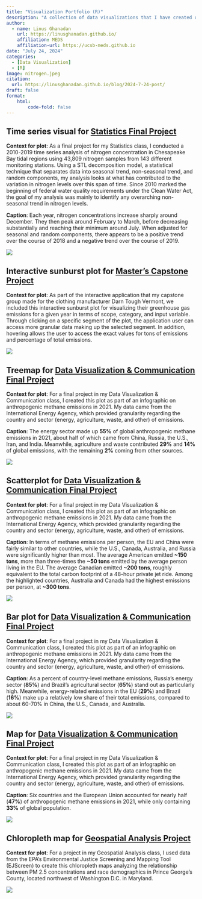 ```yaml
---
title: "Visualization Portfolio (R)"
description: "A collection of data visualizations that I have created using the R programming language."
author: 
  - name: Linus Ghanadan
    url: https://linusghanadan.github.io/
    affiliation: MEDS
    affiliation-url: https://ucsb-meds.github.io
date: "July 24, 2024"
categories:
  - [Data Visualization]
  - [R]
image: nitrogen.jpeg
citation:
  url: https://linusghanadan.github.io/blog/2024-7-24-post/
draft: false
format:
    html:
        code-fold: false
---
```


## Time series visual for [Statistics Final Project](https://linusghanadan.github.io/blog/2023-12-12-post/)

**Context for plot**: As a final project for my Statistics class, I conducted a 2010-2019 time series analysis of nitrogen concentration in Chesapeake Bay tidal regions using 43,809 nitrogen samples from 143 different monitoring stations. Using a STL decomposition model, a statistical technique that separates data into seasonal trend, non-seasonal trend, and random components, my analysis looks at what has  contributed to the variation in nitrogen levels over this span of time. Since 2010 marked the beginning of federal water quality requirements under the Clean Water Act, the goal of my analysis was mainly to identify any overarching non-seasonal trend in nitrogen levels.

**Caption**: Each year, nitrogen concentrations increase sharply around December. They then peak around February to March, before decreasing substantially and reaching their minimum around July. When adjusted for seasonal and random components, there appears to be a positive trend over the course of 2018 and a negative trend over the course of 2019.

![](nitrogen.jpeg)

## Interactive sunburst plot for [Master's Capstone Project](https://linusghanadan.github.io/blog/2024-6-20-post/)

**Context for plot**: As part of the interactive application that my capstone group made for the clothing manufacturer Darn Tough Vermont, we included this interactive sunburst plot for visualizing their greenhouse gas emissions for a given year in terms of scope, category, and input variable. Through clicking on a specific segment of the plot, the application user can access more granular data making up the selected segment. In addition, hovering allows the user to access the exact values for tons of emissions and percentage of total emissions.

![](visualization-image.jpeg)

## Treemap for [Data Visualization & Communication Final Project](https://linusghanadan.github.io/blog/2024-3-12-post/)

**Context for plot**: For a final project in my Data Visualization & Communication class, I created this plot as part of an infographic on anthropogenic methane emissions in 2021. My data came from the International Energy Agency, which provided granularity regarding the country and sector (energy, agriculture, waste, and other) of emissions.

**Caption**: The energy sector made up **55%** of global anthropogenic methane emissions in 2021, about half of which came from China, Russia, the U.S., Iran, and India. Meanwhile, agriculture and waste contributed **29%** and **14%** of global emissions, with the remaining **2%** coming from other sources.

![](plot-1.jpeg)

## Scatterplot for [Data Visualization & Communication Final Project](https://linusghanadan.github.io/blog/2024-3-12-post/)

**Context for plot**: For a final project in my Data Visualization & Communication class, I created this plot as part of an infographic on anthropogenic methane emissions in 2021. My data came from the International Energy Agency, which provided granularity regarding the country and sector (energy, agriculture, waste, and other) of emissions.

**Caption**: In terms of methane emissions per person, the EU and China were fairly similar to other countries, while the U.S., Canada, Australia, and Russia were significantly higher than most. The average American emitted **~150 tons**, more than three-times the **~50 tons** emitted by the average person living in the EU. The average Canadian emitted **~200 tons**, roughly equivalent to the total carbon footprint of a 48-hour private jet ride. Among the highlighted countries, Australia and Canada had the highest emissions per person, at **~300 tons**.

![](plot-2.jpeg)

## Bar plot for [Data Visualization & Communication Final Project](https://linusghanadan.github.io/blog/2024-3-12-post/)

**Context for plot**: For a final project in my Data Visualization & Communication class, I created this plot as part of an infographic on anthropogenic methane emissions in 2021. My data came from the International Energy Agency, which provided granularity regarding the country and sector (energy, agriculture, waste, and other) of emissions.

**Caption**: As a percent of country-level methane emissions, Russia's energy sector (**85%**) and Brazil's agricultural sector (**65%**) stand out as particularly high. Meanwhile, energy-related emissions in the EU (**29%**) and Brazil (**16%**) make up a relatively low share of their total emissions, compared to about 60-70% in China, the U.S., Canada, and Australia.

![](plot-3.jpeg)

## Map for [Data Visualization & Communication Final Project](https://linusghanadan.github.io/blog/2024-3-12-post/)

**Context for plot**: For a final project in my Data Visualization & Communication class, I created this plot as part of an infographic on anthropogenic methane emissions in 2021. My data came from the International Energy Agency, which provided granularity regarding the country and sector (energy, agriculture, waste, and other) of emissions.

**Caption**: Six countries and the European Union accounted for nearly half (**47%**) of anthropogenic methane emissions in 2021, while only containing **33%** of global population.

![](world.jpeg)

## Chloropleth map for [Geospatial Analysis Project](https://linusghanadan.github.io/blog/2024-1-10-post/)

**Context for plot**: For a project in my Geospatial Analysis class, I used data from the EPA’s Environmental Justice Screening and Mapping Tool (EJScreen) to create this chloropleth maps analyzing the relationship between PM 2.5 concentrations and race demographics in Prince George's County, located northwest of Washington D.C. in Maryland.

![](pg-map.png)
